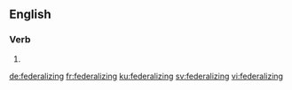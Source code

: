==English==

===Verb===
{{head|en|present participle}}

# {{present participle of|federalize|lang=en}}

[[de:federalizing]]
[[fr:federalizing]]
[[ku:federalizing]]
[[sv:federalizing]]
[[vi:federalizing]]